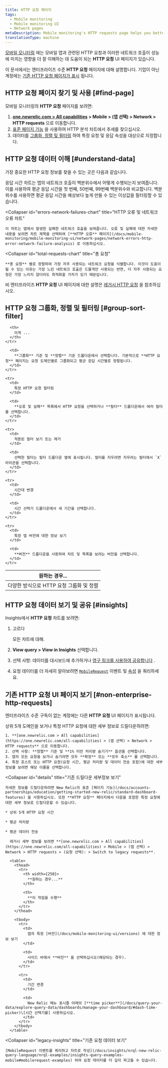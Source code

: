 ```yaml
---
title: HTTP 요청 페이지
tags:
  - Mobile monitoring
  - Mobile monitoring UI
  - Network pages
metaDescription: Mobile monitoring's HTTP requests page helps you better understand your mobile app’s HTTP requests and how those network calls are affecting performance.
translationType: machine
---
```


[모바일 모니터링](/docs/mobile-monitoring) 에는 모바일 앱과 관련된 HTTP 요청과 이러한 네트워크 호출이 성능에 미치는 영향을 더 잘 이해하는 데 도움이 되는 **HTTP 요청** UI 페이지가 있습니다.

이 문서에서는 엔터프라이즈 수준 **HTTP 요청** 페이지에 대해 설명합니다. 기업이 아닌 계정에는 [기존 HTTP 요청 페이지가 표시](#non-enterprise-http-requests) 됩니다.

## HTTP 요청 페이지 찾기 및 사용 [#find-page]

모바일 모니터링의 **HTTP 요청** 페이지를 보려면:

1. **[one.newrelic.com > All capabilities](https://one.newrelic.com/all-capabilities) > Mobile > (앱 선택) > Network > HTTP requests** 으로 이동합니다.
2. [표준 페이지 기능](/docs/data-analysis/user-interface-functions/view-your-data/standard-page-functions) 을 사용하여 HTTP 분석 차트에서 추세를 찾으십시오.
3. 데이터를 [그룹화, 정렬 및 필터링](#groups-sort-filter) 하여 특정 요청 및 응답 속성을 대상으로 지정합니다.

## HTTP 요청 데이터 이해 [#understand-data]

가장 중요한 HTTP 요청 정보를 찾을 수 있는 곳은 다음과 같습니다.

<CollapserGroup>
  <Collapser
    id="response-time-chart"
    title="응답 시간 차트"
  >
    응답 시간 차트는 앱의 네트워크 호출이 백분위수에서 어떻게 수행되는지 보여줍니다. 이를 사용하여 평균 응답 시간을 첫 번째, 50번째, 99번째 백분위수와 비교합니다. 백분위수를 사용하면 평균 응답 시간을 예상보다 높게 만들 수 있는 이상값을 필터링할 수 있습니다.
  </Collapser>

  <Collapser
    id="errors-network-failures-chart"
    title="HTTP 오류 및 네트워크 오류 차트"
  >
    이 차트는 앱에서 발생한 실패한 네트워크 호출을 보여줍니다. 오류 및 실패에 대한 자세한 내용을 보려면 차트 제목을 선택하여 [**HTTP 오류** 페이지](/docs/mobile-monitoring/mobile-monitoring-ui/network-pages/network-errors-http-error-network-failure-analysis) 로 이동하십시오.
  </Collapser>

  <Collapser
    id="total-requests-chart"
    title="총 요청"
  >
    **총 요청** 별로 정렬하여 가장 자주 사용되는 네트워크 요청을 식별합니다. 이것이 도움이 될 수 있는 이유는 가장 느린 네트워크 호출은 드물게만 사용되는 반면, 더 자주 사용되는 요청은 가장 느리지 않더라도 최적화할 가치가 있기 때문입니다.
  </Collapser>
</CollapserGroup>

비 엔터프라이즈 **HTTP 요청** UI 페이지에 대한 설명은 [레거시 HTTP 요청](#non-enterprise-http-requests) 을 참조하십시오.

## HTTP 요청 그룹화, 정렬 및 필터링 [#group-sort-filter]

<table>
  <thead>
    <tr>
      <th style={{ width: "300px" }}>
        원하는 경우...
      </th>

      <th>
        이게 ...
      </th>
    </tr>
  </thead>

  <tbody>
    <tr>
      <td>
        다양한 방식으로 HTTP 요청 그룹화 및 정렬
      </td>

      <td>
        **그룹화** 기준 및 **정렬** 기준 드롭다운에서 선택합니다. 기본적으로 **HTTP 요청** 페이지는 요청 도메인별로 그룹화되고 평균 응답 시간별로 정렬됩니다.
      </td>
    </tr>

    <tr>
      <td>
        특정 HTTP 요청 필터링
      </td>

      <td>
        **오류 및 실패** 목록에서 HTTP 요청을 선택하거나 **필터** 드롭다운에서 여러 필터를 선택합니다.
      </td>
    </tr>

    <tr>
      <td>
        적용된 필터 보기 또는 제거
      </td>

      <td>
        선택한 필터는 필터 드롭다운 옆에 표시됩니다. 필터를 지우려면 지우려는 필터에서 `X` 아이콘을 선택합니다.
      </td>
    </tr>

    <tr>
      <td>
        시간대 변경
      </td>

      <td>
        시간 선택기 드롭다운에서 새 기간을 선택합니다.
      </td>
    </tr>

    <tr>
      <td>
        특정 앱 버전에 대한 정보 보기
      </td>

      <td>
        **버전** 드롭다운을 사용하여 차트 및 목록을 보려는 버전을 선택합니다.
      </td>
    </tr>
  </tbody>
</table>

## HTTP 요청 데이터 보기 및 공유 [#insights]

Insights에서 **HTTP 요청** 차트를 보려면:

1. 고르다

   <Icon name="fe-more-horizontal"/>

   모든 차트에 대해.

2. **View query > View in Insights** 선택합니다.

3. 선택 사항: 데이터를 대시보드에 추가하거나 [영구 링크를 사용하여 공유합니다](/docs/data-analysis/user-interface-functions/share-your-data/permalink) .

4. 요청 데이터를 더 자세히 알아보려면 [`MobileRequest`](/docs/insights/nrql-new-relic-query-language/nrql-query-examples/insights-query-examples-new-relic-mobile#mobilerequest-examples) 이벤트 및 [속성](/docs/insights/insights-data-sources/default-data/mobile-events-attributes#mobilerequest-attributes) 을 쿼리하세요.

## 기존 HTTP 요청 UI 페이지 보기 [#non-enterprise-http-requests]

엔터프라이즈 수준 구독이 없는 계정에는 다른 **HTTP 요청** UI 페이지가 표시됩니다.

<CollapserGroup>
  <Collapser
    id="non-enterprise"
    title="기존 HTTP 요청 UI 보기"
  >
    상위 5개 도메인을 보거나 특정 HTTP 요청에 대한 세부 정보로 드릴다운하려면:

    1. **[one.newrelic.com > All capabilities](https://one.newrelic.com/all-capabilities) > (앱 선택) > Network > HTTP requests** 으로 이동합니다.
    2. 선택 사항: **정렬** 기준 및 **1% 미만 처리량 숨기기** 옵션을 선택합니다.
    3. 앱의 모든 요청을 보거나 숨기려면 모두 **확장** 또는 **모두 축소** 를 선택합니다.
    4. 특정 호스트 또는 HTTP 요청(요청 시간, 평균 처리량 및 데이터 전송 포함)에 대한 세부 정보를 보려면 해당 이름을 선택합니다.
  </Collapser>

  <Collapser
    id="details"
    title="기존 드릴다운 세부정보 보기"
  >
    자세한 정보를 드릴다운하려면 New Relic의 표준 [페이지 기능](/docs/accounts-partnerships/education/getting-started-new-relic/standard-dashboard-features) 을 사용하십시오. 또한 **HTTP 요청** 페이지에서 다음을 포함한 특정 요청에 대한 세부 정보로 드릴다운할 수 있습니다.

    * 상위 5개 HTTP 요청 시간

    * 평균 처리량

    * 평균 데이터 전송

      레거시 세부 정보를 보려면 **[one.newrelic.com > All capabilities](https://one.newrelic.com/all-capabilities) > Mobile > (앱 선택) > Network > HTTP requests > (요청 선택): > Switch to legacy requests**.

      <table>
        <thead>
          <tr>
            <th width={250}>
              **원하는 경우...**
            </th>

            <th>
              **이 작업을 수행**
            </th>
          </tr>
        </thead>

        <tbody>
          <tr>
            <td>
              앱의 특정 [버전](/docs/mobile-monitoring-ui/versions) 에 대한 정보 보기
            </td>

            <td>
              사이드 바에서 **버전** 을 선택하십시오(해당되는 경우).
            </td>
          </tr>

          <tr>
            <td>
              기간 변경
            </td>

            <td>
              New Relic 메뉴 표시줄 아래의 [**time picker**](/docs/query-your-data/explore-query-data/dashboards/manage-your-dashboard/#dash-time-picker)\[시간 선택기를] 사용하십시오.
            </td>
          </tr>
        </tbody>
      </table>
  </Collapser>

  <Collapser
    id="legacy-insights"
    title="기존 요청 데이터 보기"
  >
    [MobileRequest 이벤트를 쿼리하고 차트로 작성](/docs/insights/nrql-new-relic-query-language/nrql-examples/insights-query-examples-mobile#mobilerequest-examples) 하여 요청 데이터를 더 깊이 파고들 수 있습니다.
  </Collapser>
</CollapserGroup>